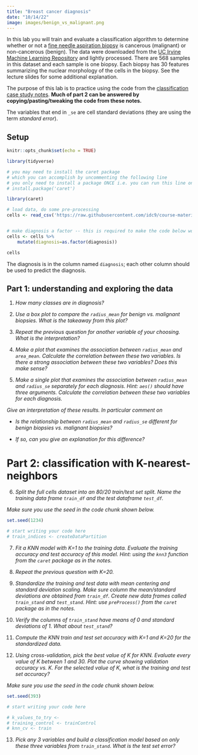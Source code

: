 ```yaml
---
title: "Breast cancer diagnosis"
date: "10/14/22"
image: images/benign_vs_malignant.png
---
```


In this lab you will train and evaluate a classification algorithm to determine whether or not a [fine needle aspiration biopsy](https://en.wikipedia.org/wiki/Fine-needle_aspiration) is cancerous (malignant) or non-cancerous (benign). The data were downloaded from the [UC Irvine Machine Learning Repository](https://archive.ics.uci.edu/ml/datasets/Breast+Cancer+Wisconsin+%28Diagnostic%29) and lightly processed. There are 568 samples in this dataset and each sample is one biopsy.
Each biopsy has 30 features summarizing the nuclear morphology of the cells in the biopsy.
See the lecture slides for some additional explanation.

The purpose of this lab is to practice using the code from the [classification case study notes](https://www.stat20.org/3-prediction/16-classification-case-study/notes.html). **Much of part 2 can be answered by copying/pasting/tweaking the code from these notes.**

The variables that end in `_se` are cell standard deviations (they are using the term *standard error*).

## Setup

```r
knitr::opts_chunk$set(echo = TRUE)
```



```r
library(tidyverse)

# you may need to install the caret package
# which you can accomplish by uncommenting the following line
# you only need to install a package ONCE i.e. you can run this line once then never again
# install.package('caret')

library(caret)

# load data, do some pre-processing
cells <- read_csv('https://raw.githubusercontent.com/idc9/course-materials/main/3-prediction/labs/brca_fna_data.csv')


# make diagnosis a factor -- this is required to make the code below work!
cells <- cells %>% 
    mutate(diagnosis=as.factor(diagnosis))

cells
```


The diagnosis is in the column named `diagnosis`; each other column should be used to predict the diagnosis.

## Part 1: understanding and exploring the data

1. *How many classes are in diagnosis?*


2. *Use a box plot to compare the `radius_mean` for benign vs. malignant biopsies. What is the takeaway from this plot?*


3.  *Repeat the previous question for another variable of your choosing. What is the interpretation?*

4.  *Make a plot that examines the association between `radius_mean` and `area_mean`. Calculate the correlation between these two variables. Is there a strong association between these two variables? Does this make sense?*


5.  *Make a single plot that examines the association between `radius_mean` and `radius_se` separately for each diagnosis. Hint: `aes()` should have three arguments. Calculate the correlation between these two variables for each diagnosis.*

*Give an interpretation of these results. In particular comment on*

- *Is the relationship between `radius_mean` and `radius_se` different for benign biopsies vs. malignant biopsies?*

- *If so, can you give an explanation for this difference?*


# Part 2: classification with K-nearest-neighbors

6.  *Split the full cells dataset into an 80/20 train/test set split. Name the training data frame `train_df` and the test dataframe `test_df`.*

*Make sure you use the seed in the code chunk shown below.*

```r
set.seed(1234)

# start writing your code here
# train_indices <- createDataPartition
```

7.  *Fit a KNN model with K=1 to the training data. Evaluate the training accuracy and test accuracy of this model. Hint: using the `knn3` function from the `caret` package as in the notes.*

8.  *Repeat the previous question with K=20.*

9.  *Standardize the training and test data with mean centering and standard deviation scaling. Make sure column the mean/standard deviations are obtained from `train_df`. Create new data frames called `train_stand` and `test_stand`. Hint: use `preProcess()` from the `caret` package as in the notes.*


10.  *Verify the columns of `train_stand` have means of 0 and standard deviations of 1. What about `test_stand`?*

11.  *Compute the KNN train and test set accuracy with K=1 and K=20 for the standardized data.*

12. *Using cross-validation, pick the best value of K for KNN. Evaluate every value of K between 1 and 30. Plot the curve showing validation accuracy vs. K.  For the selected value of K, what is the training and test set accuracy?*

*Make sure you use the seed in the code chunk shown below.*

```r
set.seed(393)

# start writing your code here

# k_values_to_try <-
# training_control <- trainControl
# knn_cv <- train
```



13. *Pick any 3 variables and build a classification model based on only these three variables from `train_stand`. What is the test set error?*